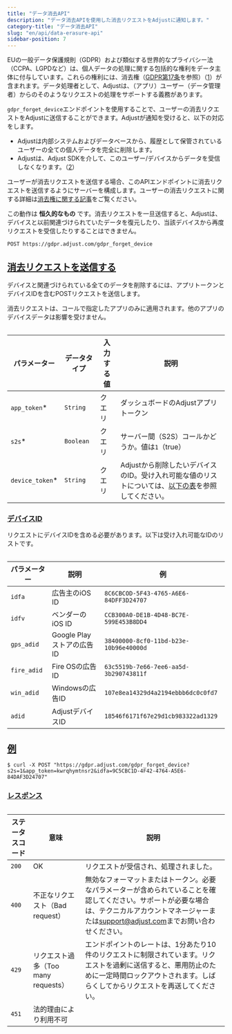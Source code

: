 ```yaml
---
title: "データ消去API"
description: "データ消去APIを使用した消去リクエストをAdjustに通知します。"
category-title: "データ消去API"
slug: "en/api/data-erasure-api"
sidebar-position: 7
---
```

EUの一般データ保護規則（GDPR）および類似する世界的なプライバシー法（CCPA、LGPDなど）は、個人データの処理に関する包括的な権利をデータ主体に付与しています。これらの権利には、消去権（[GDPR第17条](https://gdpr.eu/article-17-right-to-be-forgotten/)を参照）（[1](https://help.adjust.com/en/article/gdpr#ref-1)）が含まれます。データ処理者として、Adjustは、（アプリ）ユーザー（データ管理者）からのそのようなリクエストの処理をサポートする義務があります。

`gdpr_forget_device`エンドポイントを使用することで、ユーザーの消去リクエストをAdjustに送信することができます。Adjustが通知を受けると、以下の対応をします。

* Adjustは内部システムおよびデータベースから、履歴として保管されているユーザーの全ての個人データを完全に削除します。
* Adjustは、Adjust SDKを介して、このユーザー/デバイスからデータを受信しなくなります。（[2](https://help.adjust.com/en/article/gdpr#ref-2)）

ユーザーが消去リクエストを送信する場合、このAPIエンドポイントに消去リクエストを送信するようにサーバーを構成します。ユーザーの消去リクエストに関する詳細は[消去権に関する記事](https://help.adjust.com/en/article/gdpr)をご覧ください。
<callout type="important"> 

この動作は **恒久的なもの** です。消去リクエストを一旦送信すると、Adjustは、デバイスと以前関連づけられていたデータを復元したり、当該デバイスから再度リクエストを受信したりすることはできません。
</Callout> 

```http
POST https://gdpr.adjust.com/gdpr_forget_device
```

[消去リクエストを送信する](send-an-erasure-request)
---------------------------------------

デバイスと関連づけられている全てのデータを削除するには、アプリトークンとデバイスIDを含むPOSTリクエストを送信します。
<callout type="note"> 

消去リクエストは、コールで指定したアプリのみに適用されます。他のアプリのデバイスデータは影響を受けません。
</Callout> <table> 

|      パラメーター       |  データタイプ   | 入力する値 |                                  説明                                  |
|-------------------|-----------|-------|----------------------------------------------------------------------|
| `app_token`\*    | `String`  | クエリ   | ダッシュボードのAdjustアプリトークン                                                |
| `s2s`\*          | `Boolean` | クエリ   | サーバー間（S2S）コールかどうか。値は`1`（true）                                        |
| `device_token`\* | `String`  | クエリ   | Adjustから削除したいデバイスのID。受け入れ可能な値のリストについては、[以下の表](#device-ids)を参照してください。 |

</Table> 

### [デバイスID](device-identifiers)

リクエストにデバイスIDを含める必要があります。以下は受け入れ可能なIDのリストです。
<table> 

|   パラメーター    |         説明          |                   例                    |
|-------------|---------------------|----------------------------------------|
| `idfa`      | 広告主のiOS ID          | `8C6CBCOD-5F43-4765-A6E6-84DFF3D24707` |
| `idfv`      | ベンダーのiOS ID         | `CCB300A0-DE1B-4D48-BC7E-599E453B8DD4` |
| `gps_adid`  | Google Playストアの広告ID | `38400000-8cf0-11bd-b23e-10b96e40000d` |
| `fire_adid` | Fire OSの広告ID        | `63c5519b-7e66-7ee6-aa5d-3b290743811f` |
| `win_adid`  | Windowsの広告ID        | `107e8ea14329d4a2194ebbb6dc0c0fd7`     |
| `adid`      | AdjustデバイスID        | `18546f6171f67e29d1cb983322ad1329`     |

</Table> 

[例](example)
------------

```console
$ curl -X POST "https://gdpr.adjust.com/gdpr_forget_device?s2s=1&app_token=kwrqhymtnsr2&idfa=9C5CBC1D-4F42-4764-A5E6-84DAF3D24707"
```

### [レスポンス](responses)

<table> 

| ステータスコード |             意味             |                                                                    説明                                                                     |
|----------|----------------------------|-------------------------------------------------------------------------------------------------------------------------------------------|
| `200`    | OK                         | リクエストが受信され、処理されました。                                                                                                                       |
| `400`    | 不正なリクエスト（Bad request）      | 無効なフォーマットまたはトークン。必要なパラメーターが含められていることを確認してください。サポートが必要な場合は、テクニカルアカウントマネージャーまたは[support@adjust.com](mailto:support@adjust.com)までお問い合わせください。 |
| `429`    | リクエスト過多（Too many requests） | エンドポイントのレートは、1分あたり10件のリクエストに制限されています。リクエストを過剰に送信すると、悪用防止のために一定時間ロックアウトされます。しばらくしてからリクエストを再送してください。                                        |
| `451`    | 法的理由により利用不可                |                                                                                                                                           |

</Table>

